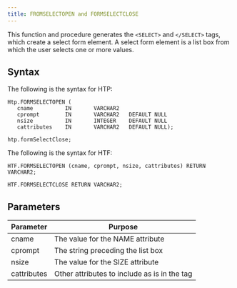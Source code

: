 ```yaml
---
title: FROMSELECTOPEN and FORMSELECTCLOSE
---
```


This function and procedure generates the `<SELECT>` and `</SELECT>` tags, which create a select form element. A select form element is a list box from which the user selects one or more values. 

## Syntax

The following is the syntax for HTP:

```
Htp.FORMSELECTOPEN (
   cname          IN       VARCHAR2
   cprompt        IN       VARCHAR2   DEFAULT NULL
   nsize          IN       INTEGER    DEFAULT NULL
   cattributes    IN       VARCHAR2   DEFAULT NULL);

htp.formSelectClose;
```

The following is the syntax for HTF:

```
HTF.FORMSELECTOPEN (cname, cprompt, nsize, cattributes) RETURN VARCHAR2;

HTF.FORMSELECTCLOSE RETURN VARCHAR2;
```

## Parameters

| Parameter | Purpose  |
| --------- | -------- |
| cname | The value for the NAME attribute |
| cprompt | The string preceding the list box |
| nsize | The value for the SIZE attribute |
| cattributes | Other attributes to include as is in the tag|
